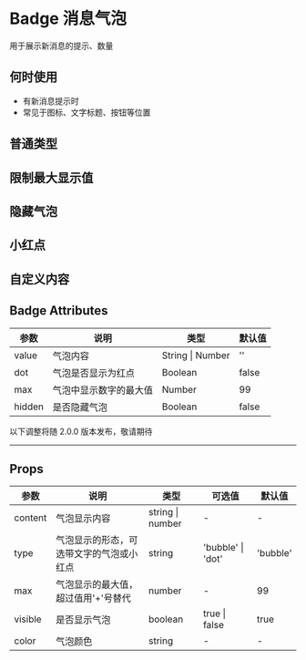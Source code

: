 # Badge 消息气泡

用于展示新消息的提示、数量

## 何时使用

- 有新消息提示时
- 常见于图标、文字标题、按钮等位置

## 普通类型


<DemoNormal />

## 限制最大显示值


<DemoMax />

## 隐藏气泡


<DemoHidden />

## 小红点


<DemoDot />

## 自定义内容


<DemoCustom />

## Badge Attributes

| 参数   | 说明                   | 类型             | 默认值 |
| ------ | ---------------------- | ---------------- | ------ |
| value  | 气泡内容               | String \| Number | ''     |
| dot    | 气泡是否显示为红点     | Boolean          | false  |
| max    | 气泡中显示数字的最大值 | Number           | 99     |
| hidden | 是否隐藏气泡           | Boolean          | false  |

<div style={{ position: 'relative' }}>
  <span
    style={{
      position: 'absolute',
      background: '#fff',
      left: '50%',
      transform: 'translate(-50%, -50%)',
      fontSize: '14px',
      padding: 8,
      color: '#999'
    }}
  >
    以下调整将随 2.0.0 版本发布，敬请期待
  </span>
  <hr style={{ marginTop: 50, marginBottom: 20, border: '0.5px dashed #c8c8c8' }} />
</div>

## Props

| 参数    | 说明                                     | 类型             | 可选值            | 默认值   |
| ------- | ---------------------------------------- | ---------------- | ----------------- | -------- |
| content | 气泡显示内容                             | string \| number | -                 | -        |
| type    | 气泡显示的形态，可选带文字的气泡或小红点 | string           | 'bubble' \| 'dot' | 'bubble' |
| max     | 气泡显示的最大值，超过值用'+'号替代      | number           | -                 | 99       |
| visible | 是否显示气泡                             | boolean          | true \| false     | true     |
| color   | 气泡颜色                                 | string           | -                 | -        |
